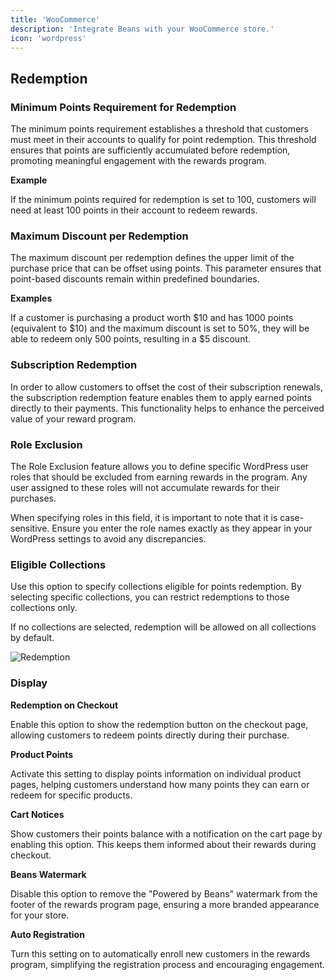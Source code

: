 ```yaml
---
title: 'WooCommerce'
description: 'Integrate Beans with your WooCommerce store.'
icon: 'wordpress'
---
```


## Redemption

### Minimum Points Requirement for Redemption

The minimum points requirement establishes a threshold that customers must meet in their
accounts to qualify for point redemption. This threshold ensures that points are sufficiently
accumulated before redemption, promoting meaningful engagement with the rewards program.

**Example**

If the minimum points required for redemption is set to 100, customers will need at least 100
points in their account to redeem rewards.

### Maximum Discount per Redemption

The maximum discount per redemption defines the upper limit of the purchase price that can be
offset using points. This parameter ensures that point-based discounts remain within predefined boundaries.

**Examples**

If a customer is purchasing a product worth \$10 and has 1000 points (equivalent to \$10)
and the maximum discount is set to 50%, they will be able to redeem
only 500 points, resulting in a \$5 discount.

### Subscription Redemption

In order to allow customers to offset the cost of their subscription renewals, the subscription
redemption feature enables them to apply earned points directly to their payments. This
functionality helps to enhance the perceived value of your reward program.

### Role Exclusion

The Role Exclusion feature allows you to define specific WordPress user roles that should be
excluded from earning rewards in the program. Any user assigned to these roles will not
accumulate rewards for their purchases.

When specifying roles in this field, it is important to note that it is case-sensitive. Ensure
you enter the role names exactly as they appear in your WordPress settings to avoid any
discrepancies.

### Eligible Collections

Use this option to specify collections eligible for points redemption. By selecting specific
collections, you can restrict redemptions to those collections only.

If no collections are selected, redemption will be allowed on all collections by default.

<Frame>
  <img
    src="/assets/images/integrations/woocommerce/redemption.webp"
    alt="Redemption"
    style={{ borderRadius: '0.5rem' }}
  />
</Frame>

### Display

**Redemption on Checkout**

Enable this option to show the redemption button on the checkout page, allowing customers to
redeem points directly during their purchase.

**Product Points**

Activate this setting to display points information on individual product pages, helping
customers understand how many points they can earn or redeem for specific products.

**Cart Notices**

Show customers their points balance with a notification on the cart page by enabling this
option. This keeps them informed about their rewards during checkout.

**Beans Watermark**

Disable this option to remove the "Powered by Beans" watermark from the footer of the rewards
program page, ensuring a more branded appearance for your store.

**Auto Registration**

Turn this setting on to automatically enroll new customers in the rewards program, simplifying
the registration process and encouraging engagement.
